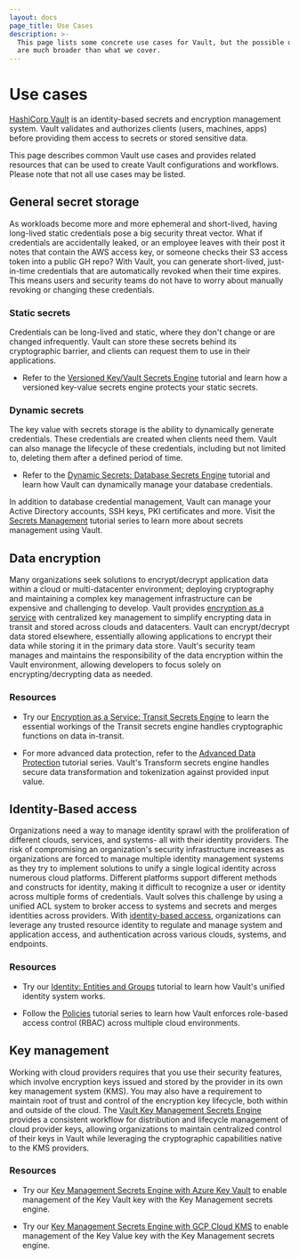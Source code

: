 ```yaml
---
layout: docs
page_title: Use Cases
description: >-
  This page lists some concrete use cases for Vault, but the possible use cases
  are much broader than what we cover.
---
```


# Use cases

[HashiCorp Vault](/vault/docs/what-is-vault) is an identity-based secrets and encryption management system. Vault validates and authorizes clients (users, machines, apps) before providing them access to secrets or stored sensitive data.

This page describes common Vault use cases and provides related resources that can be used to create Vault configurations and workflows. Please note that not all use cases may be listed.

## General secret storage

As workloads become more and more ephemeral and short-lived, having long-lived static credentials pose a big security threat vector. What if credentials are accidentally leaked, or an employee leaves with their post it notes that contain the AWS access key, or someone checks their S3 access token into a public GH repo?
With Vault, you can generate short-lived, just-in-time credentials that are automatically revoked when their time expires. This means users and security teams do not have to worry about manually revoking or changing these credentials.

### Static secrets

Credentials can be long-lived and static, where they don't change or are changed infrequently. Vault can store these secrets behind its cryptographic barrier, and clients can request them to use in their applications.

- Refer to the [Versioned Key/Vault Secrets Engine](/vault/tutorials/secrets-management/versioned-kv) tutorial and learn how a versioned key-value secrets engine protects your static secrets.

### Dynamic secrets

The key value with secrets storage is the ability to dynamically generate credentials. These credentials are created when clients need them. Vault can also manage the lifecycle of these credentials, including but not limited to, deleting them after a defined period of time.

- Refer to the [Dynamic Secrets: Database Secrets Engine](/vault/tutorials/db-credentials/database-secrets) tutorial and learn how Vault can dynamically manage your database credentials.

In addition to database credential management, Vault can manage your Active Directory accounts, SSH keys, PKI certificates and more. Visit the [Secrets Management](/vault/tutorials/secrets-management) tutorial series to learn more about secrets management using Vault.

## Data encryption

Many organizations seek solutions to encrypt/decrypt application data within a cloud or multi-datacenter environment; deploying cryptography and maintaining a complex key management infrastructure can be expensive and challenging to develop. Vault provides [encryption as a service](/vault/docs/secrets/transit) with centralized key management to simplify encrypting data in transit and stored across clouds and datacenters. Vault can encrypt/decrypt data stored elsewhere, essentially allowing applications to encrypt their data while storing it in the primary data store. Vault's security team manages and maintains the responsibility of the data encryption within the Vault environment, allowing developers to focus solely on encrypting/decrypting data as needed.

### Resources

- Try our [Encryption as a Service: Transit Secrets Engine](/vault/tutorials/encryption-as-a-service) to learn the essential workings of the Transit secrets engine handles cryptographic functions on data in-transit.

- For more advanced data protection, refer to the [Advanced Data Protection](/vault/tutorials/adp) tutorial series. Vault's Transform secrets engine handles secure data transformation and tokenization against provided input value.


## Identity-Based access

Organizations need a way to manage identity sprawl with the proliferation of different clouds, services, and systems- all with their identity providers. The risk of compromising an organization's security infrastructure increases as organizations are forced to manage multiple identity management systems as they try to implement solutions to unify a single logical identity across numerous cloud platforms. Different platforms support different methods and constructs for identity, making it difficult to recognize a user or identity across multiple forms of credentials. Vault solves this challenge by using a unified ACL system to broker access to systems and secrets and merges identities across providers. With [identity-based access](/vault/docs/secrets/identity), organizations can leverage any trusted resource identity to regulate and manage system and application access, and authentication across various clouds, systems, and endpoints.

### Resources

- Try our [Identity: Entities and Groups](/vault/tutorials/auth-methods/identity) tutorial to learn how Vault's unified identity system works.

- Follow the [Policies](/vault/tutorials/policies) tutorial series to learn how Vault enforces role-based access control (RBAC) across multiple cloud environments.

## Key management

Working with cloud providers requires that you use their security features, which involve encryption keys issued and stored by the provider in its own key management system (KMS). You may also have a requirement to maintain root of trust and control of the encryption key lifecycle, both within and outside of the cloud. The [Vault Key Management Secrets Engine](/vault/docs/secrets/key-management) provides a consistent workflow for distribution and lifecycle management of cloud provider keys, allowing organizations to maintain centralized control of their keys in Vault while leveraging the cryptographic capabilities native to the KMS providers.

### Resources

- Try our [Key Management Secrets Engine with Azure Key Vault](/vault/tutorials/adp/key-management-secrets-engine-azure-key-vault) to enable management of the Key Vault key with the Key Management secrets engine.

- Try our [Key Management Secrets Engine with GCP Cloud KMS](/vault/tutorials/adp/key-management-secrets-engine-gcp-cloud-kms) to enable management of the Key Value key with the Key Management secrets engine.
